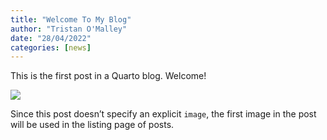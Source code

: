 ```yaml
---
title: "Welcome To My Blog"
author: "Tristan O'Malley"
date: "28/04/2022"
categories: [news]
---
```


This is the first post in a Quarto blog. Welcome!

![](thumbnail.jpg)

Since this post doesn't specify an explicit `image`, the first image in the post will be used in the listing page of posts.
